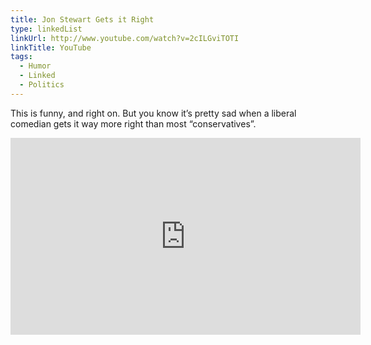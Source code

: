 ```yaml
---
title: Jon Stewart Gets it Right
type: linkedList
linkUrl: http://www.youtube.com/watch?v=2cILGviTOTI
linkTitle: YouTube
tags:
  - Humor
  - Linked
  - Politics
---
```


This is funny, and right on. But you know it’s pretty sad when a liberal comedian gets it way more right than most “conservatives”.

<iframe width="560" height="315" src="http://www.youtube.com/embed/2cILGviTOTI?rel=0" frameBorder="0" allowFullScreen=""></iframe>
